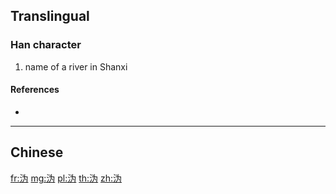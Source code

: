{{also|溈|潙}}
==Translingual==

===Han character===
{{Han char|rn=85|rad=水|as=04|sn=7|four=3412|canj=EIKS|ids=⿰氵为}}

# name of a river in Shanxi

====References====
* {{Han ref|kx=0612.121|hdz=31572.040|uh=6CA9|ud=27817}}

----

==Chinese==
{{zh-see|溈}}

[[fr:沩]]
[[mg:沩]]
[[pl:沩]]
[[th:沩]]
[[zh:沩]]